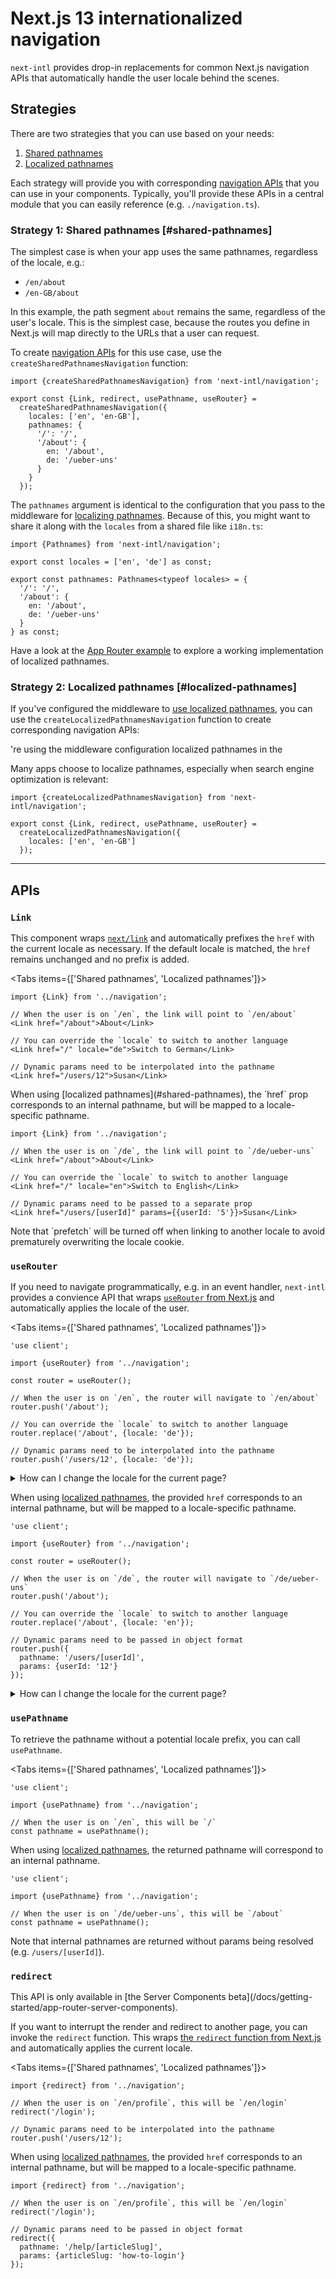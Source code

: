 
# Next.js 13 internationalized navigation

`next-intl` provides drop-in replacements for common Next.js navigation APIs that automatically handle the user locale behind the scenes.

## Strategies

There are two strategies that you can use based on your needs:

1.  [Shared pathnames](#shared-pathnames)
2.  [Localized pathnames](#localized-pathnames)

Each strategy will provide you with corresponding [navigation APIs](#apis) that you can use in your components. Typically, you'll provide these APIs in a central module that you can easily reference (e.g. `./navigation.ts`).

### Strategy 1: Shared pathnames [#shared-pathnames]

The simplest case is when your app uses the same pathnames, regardless of the locale, e.g.:

- `/en/about`
- `/en-GB/about`

In this example, the path segment `about` remains the same, regardless of the user's locale. This is the simplest case, because the routes you define in Next.js will map directly to the URLs that a user can request.

To create [navigation APIs](#apis) for this use case, use the `createSharedPathnamesNavigation` function:

```tsx filename="./navigation.tsx"
import {createSharedPathnamesNavigation} from 'next-intl/navigation';

export const {Link, redirect, usePathname, useRouter} =
  createSharedPathnamesNavigation({
    locales: ['en', 'en-GB'],
    pathnames: {
      '/': '/',
      '/about': {
        en: '/about',
        de: '/ueber-uns'
      }
    }
  });
```

The `pathnames` argument is identical to the configuration that you pass to the middleware for [localizing pathnames](/docs/routing/middleware#localizing-pathnames). Because of this, you might want to share it along with the `locales` from a shared file like `i18n.ts`:

```tsx filename="i18n.ts"
import {Pathnames} from 'next-intl/navigation';

export const locales = ['en', 'de'] as const;

export const pathnames: Pathnames<typeof locales> = {
  '/': '/',
  '/about': {
    en: '/about',
    de: '/ueber-uns'
  }
} as const;
```

Have a look at the [App Router example](/examples/app-router) to explore a working implementation of localized pathnames.

### Strategy 2: Localized pathnames [#localized-pathnames]

If you've configured the middleware to [use localized pathnames](/docs/routing/middleware#localizing-pathnames), you can use the `createLocalizedPathnamesNavigation` function to create corresponding navigation APIs:

're using the middleware configuration localized pathnames in the

Many apps choose to localize pathnames, especially when search engine optimization is relevant:

```tsx filename="./navigation.tsx"
import {createLocalizedPathnamesNavigation} from 'next-intl/navigation';

export const {Link, redirect, usePathname, useRouter} =
  createLocalizedPathnamesNavigation({
    locales: ['en', 'en-GB']
  });
```

---

## APIs

### `Link`

This component wraps [`next/link`](https://nextjs.org/docs/app/api-reference/components/link) and automatically prefixes the `href` with the current locale as necessary. If the default locale is matched, the `href` remains unchanged and no prefix is added.

<Tabs items={['Shared pathnames', 'Localized pathnames']}>
<Tab>

```tsx
import {Link} from '../navigation';

// When the user is on `/en`, the link will point to `/en/about`
<Link href="/about">About</Link>

// You can override the `locale` to switch to another language
<Link href="/" locale="de">Switch to German</Link>

// Dynamic params need to be interpolated into the pathname
<Link href="/users/12">Susan</Link>
```

</Tab>
<Tab>
When using [localized pathnames](#shared-pathnames), the `href` prop corresponds to an internal pathname, but will be mapped to a locale-specific pathname.

```tsx
import {Link} from '../navigation';

// When the user is on `/de`, the link will point to `/de/ueber-uns`
<Link href="/about">About</Link>

// You can override the `locale` to switch to another language
<Link href="/" locale="en">Switch to English</Link>

// Dynamic params need to be passed to a separate prop
<Link href="/users/[userId]" params={{userId: '5'}}>Susan</Link>
```

</Tab>
</Tabs>

<Callout>
  Note that `prefetch` will be turned off when linking to another locale to
  avoid prematurely overwriting the locale cookie.
</Callout>

### `useRouter`

If you need to navigate programmatically, e.g. in an event handler, `next-intl` provides a convience API that wraps [`useRouter` from Next.js](https://nextjs.org/docs/app/api-reference/functions/use-router) and automatically applies the locale of the user.

<Tabs items={['Shared pathnames', 'Localized pathnames']}>
<Tab>
```tsx
'use client';

import {useRouter} from '../navigation';

const router = useRouter();

// When the user is on `/en`, the router will navigate to `/en/about`
router.push('/about');

// You can override the `locale` to switch to another language
router.replace('/about', {locale: 'de'});

// Dynamic params need to be interpolated into the pathname
router.push('/users/12', {locale: 'de'});

````

<details>
<summary>How can I change the locale for the current page?</summary>

By combining [`usePathname`](#usepathname) with [`useRouter`](#userouter), you can change the locale for the current page programmatically.

```tsx
'use client';

import {usePathname, useRouter} from '../navigation';

const pathname = usePathname();
const router = useRouter();

router.replace(pathname, {locale: 'de'});
```

</details>
</Tab>
<Tab>

When using [localized pathnames](#shared-pathnames), the provided `href` corresponds to an internal pathname, but will be mapped to a locale-specific pathname.

```tsx
'use client';

import {useRouter} from '../navigation';

const router = useRouter();

// When the user is on `/de`, the router will navigate to `/de/ueber-uns`
router.push('/about');

// You can override the `locale` to switch to another language
router.replace('/about', {locale: 'en'});

// Dynamic params need to be passed in object format
router.push({
  pathname: '/users/[userId]',
  params: {userId: '12'}
});
````

<details>
<summary>How can I change the locale for the current page?</summary>

By combining [`usePathname`](#usepathname) with [`useRouter`](#userouter), you can change the locale for the current page programmatically.

Note that if you have dynamic params on some routes, you should pass those as well to potentially resolve an internal pathname.

```tsx
'use client';

import {useParams} from 'next/navigation';
import {usePathname, useRouter} from '../navigation';

const pathname = usePathname();
const router = useRouter();
const params = useParams();

router.replace({pathname, params}, {locale: 'de'});
```

</details>
</Tab>
</Tabs>

### `usePathname`

To retrieve the pathname without a potential locale prefix, you can call `usePathname`.

<Tabs items={['Shared pathnames', 'Localized pathnames']}>
<Tab>

```tsx
'use client';

import {usePathname} from '../navigation';

// When the user is on `/en`, this will be `/`
const pathname = usePathname();
```

</Tab>
<Tab>

When using [localized pathnames](#shared-pathnames), the returned pathname will correspond to an internal pathname.

```tsx
'use client';

import {usePathname} from '../navigation';

// When the user is on `/de/ueber-uns`, this will be `/about`
const pathname = usePathname();
```

Note that internal pathnames are returned without params being resolved (e.g. `/users/[userId]`).

</Tab>
</Tabs>

### `redirect`

<Callout type="warning">
  This API is only available in [the Server Components
  beta](/docs/getting-started/app-router-server-components).
</Callout>

If you want to interrupt the render and redirect to another page, you can invoke the `redirect` function. This wraps [the `redirect` function from Next.js](https://nextjs.org/docs/app/api-reference/functions/redirect) and automatically applies the current locale.

<Tabs items={['Shared pathnames', 'Localized pathnames']}>
<Tab>

```tsx
import {redirect} from '../navigation';

// When the user is on `/en/profile`, this will be `/en/login`
redirect('/login');

// Dynamic params need to be interpolated into the pathname
router.push('/users/12');
```

</Tab>
<Tab>

When using [localized pathnames](#shared-pathnames), the provided `href` corresponds to an internal pathname, but will be mapped to a locale-specific pathname.

```tsx
import {redirect} from '../navigation';

// When the user is on `/en/profile`, this will be `/en/login`
redirect('/login');

// Dynamic params need to be passed in object format
redirect({
  pathname: '/help/[articleSlug]',
  params: {articleSlug: 'how-to-login'}
});
```

</Tab>
</Tabs>

